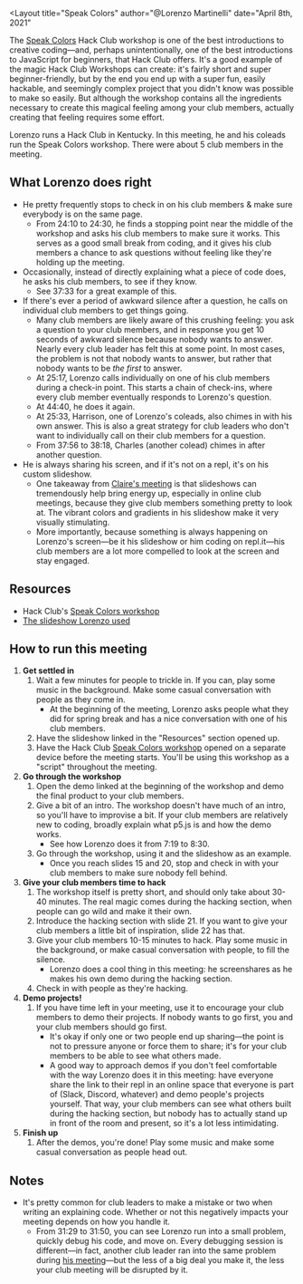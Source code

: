 
<Layout
title="Speak Colors"
author="@Lorenzo Martinelli"
date="April 8th, 2021"
>

<YouTubeEmbed url="https://youtu.be/7kCtrt95EPk" />

The [Speak Colors](https://workshops.hackclub.com/speak_colors) Hack Club workshop is one of the best introductions to creative coding—and, perhaps unintentionally, one of the best introductions to JavaScript for beginners, that Hack Club offers. It's a good example of the magic Hack Club Workshops can create: it's fairly short and super beginner-friendly, but by the end you end up with a super fun, easily hackable, and seemingly complex project that you didn't know was possible to make so easily. But although the workshop contains all the ingredients necessary to create this magical feeling among your club members, actually creating that feeling requires some effort.

Lorenzo runs a Hack Club in Kentucky. In this meeting, he and his coleads run the Speak Colors workshop. There were about 5 club members in the meeting.

## What Lorenzo does right

- He pretty frequently stops to check in on his club members & make sure everybody is on the same page.
    - From <Timestamp>24:10</Timestamp> to <Timestamp>24:30</Timestamp>, he finds a stopping point near the middle of the workshop and asks his club members to make sure it works. This serves as a good small break from coding, and it gives his club members a chance to ask questions without feeling like they're holding up the meeting.
- Occasionally, instead of directly explaining what a piece of code does, he asks his club members, to see if they know.
    - See <Timestamp>37:33</Timestamp> for a great example of this.
- If there's ever a period of awkward silence after a question, he calls on individual club members to get things going.
    - Many club members are likely aware of this crushing feeling: you ask a question to your club members, and in response you get 10 seconds of awkward silence because nobody wants to answer. Nearly every club leader has felt this at some point. In most cases, the problem is not that nobody wants to answer, but rather that nobody wants to be *the first* to answer.
    - At <Timestamp>25:17</Timestamp>, Lorenzo calls individually on one of his club members during a check-in point. This starts a chain of check-ins, where every club member eventually responds to Lorenzo's question.
    - At <Timestamp>44:40</Timestamp>, he does it again.
    - At <Timestamp>25:33</Timestamp>, Harrison, one of Lorenzo's coleads, also chimes in with his own answer. This is also a great strategy for club leaders who don't want to individually call on their club members for a question.
    - From <Timestamp>37:56</Timestamp> to <Timestamp>38:18</Timestamp>, Charles (another colead) chimes in after another question.
- He is always sharing his screen, and if it's not on a repl, it's on his custom slideshow.
    - One takeaway from [Claire's meeting](https://meetings.hackclub.com/generativeart) is that slideshows can tremendously help bring energy up, especially in online club meetings, because they give club members something pretty to look at. The vibrant colors and gradients in his slideshow make it very visually stimulating.
    - More importantly, because something is always happening on Lorenzo's screen—be it his slideshow or him coding on repl.it—his club members are a lot more compelled to look at the screen and stay engaged.

## Resources

- Hack Club's [Speak Colors workshop](https://workshops.hackclub.com/speak_colors)
- [The slideshow Lorenzo used](https://docs.google.com/presentation/d/11R9WaLh2YIxXeJzlr5hGp_XrKWvcpMHNJGYF0c3pax4/edit#slide=id.g962ab5d592_0_19)

## How to run this meeting

1. **Get settled in**
    1. Wait a few minutes for people to trickle in. If you can, play some music in the background. Make some casual conversation with people as they come in.
        - At the beginning of the meeting, Lorenzo asks people what they did for spring break and has a nice conversation with one of his club members.
    2. Have the slideshow linked in the "Resources" section opened up.
    3. Have the Hack Club [Speak Colors workshop](https://workshops.hackclub.com/speak_colors) opened on a separate device before the meeting starts. You'll be using this workshop as a "script" throughout the meeting.
2. **Go through the workshop**
    1. Open the demo linked at the beginning of the workshop and demo the final product to your club members.
    2. Give a bit of an intro. The workshop doesn't have much of an intro, so you'll have to improvise a bit. If your club members are relatively new to coding, broadly explain what p5.js is and how the demo works.
        - See how Lorenzo does it from <Timestamp>7:19</Timestamp> to <Timestamp>8:30</Timestamp>.
    3. Go through the workshop, using it and the slideshow as an example.
        - Once you reach slides 15 and 20, stop and check in with your club members to make sure nobody fell behind.
3. **Give your club members time to hack**
    1. The workshop itself is pretty short, and should only take about 30-40 minutes. The real magic comes during the hacking section, when people can go wild and make it their own.
    2. Introduce the hacking section with slide 21. If you want to give your club members a little bit of inspiration, slide 22 has that.
    3. Give your club members 10-15 minutes to hack. Play some music in the background, or make casual conversation with people, to fill the silence.
        - Lorenzo does a cool thing in this meeting: he screenshares as he makes his own demo during the hacking section.
    4. Check in with people as they're hacking.
4. **Demo projects!**
    1. If you have time left in your meeting, use it to encourage your club members to demo their projects. If nobody wants to go first, you and your club members should go first.
        - It's okay if only one or two people end up sharing—the point is not to pressure anyone or force them to share; it's for your club members to be able to see what others made.
        - A good way to approach demos if you don't feel comfortable with the way Lorenzo does it in this meeting: have everyone share the link to their repl in an online space that everyone is part of (Slack, Discord, whatever) and demo people's projects yourself. That way, your club members can see what others built during the hacking section, but nobody has to actually stand up in front of the room and present, so it's a lot less intimidating.
5. **Finish up**
    1. After the demos, you're done! Play some music and make some casual conversation as people head out.

## Notes

- It's pretty common for club leaders to make a mistake or two when writing an explaining code. Whether or not this negatively impacts your meeting depends on how you handle it.
    - From <Timestamp>31:29</Timestamp> to <Timestamp>31:50</Timestamp>, you can see Lorenzo run into a small problem, quickly debug his code, and move on. Every debugging session is different—in fact, another club leader ran into the same problem during [his meeting](https://meetings.hackclub.com/teachablemachine)—but the less of a big deal you make it, the less your club meeting will be disrupted by it.

</Layout>